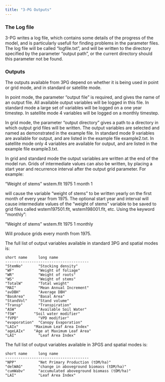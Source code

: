 ```yaml
---
title: "3-PG Outputs"
---
```


### The Log file

3-PG writes a log file, which contains some details of the progress of the model, and is particularly usefull for finding problems in the parameter files. The log file will be called "logfile.txt", and will be written to the directory specified by the parameter "output path", or the current directory should this parameter not be found.

### Outputs

The outputs available from 3PG depend on whether it is being used in point or grid mode, and in standard or satellite mode.

In point mode, the parameter "output file" is required, and gives the name of an output file. All available output variables will be logged in this file. In standard mode a large set of variables will be logged on a one year timestep. In satellite mode 4 variables will be logged on a monthly timestep.

In grid mode, the parameter "output directory" gives a path to a directory in which output grid files will be written. The output variables are selected and named as demonstrated in the example file. In standard mode 9 variables are available for output, and are listed in the example file example2.txt. In satellite mode only 4 variables are available for output, and are listed in the example file example3.txt.

In grid and standard mode the output variables are written at the end of the model run. Grids of intermediate values can also be written, by placing a start year and recurrence interval after the output grid parameter. For example:

"Weight of stems" wstem.flt 1975 1 month 1

will cause the variable "weight of stems" to be written yearly on the first month of every year from 1975. The optional start year and interval will cause intermediate values of the "weight of stems" variable to be saved to grid files called wstem197501.flt, wstem198001.flt, etc. Using the keyword "monthly":

"Weight of stems" wstem.flt 1975 1 monthly

Will produce grids every month from 1975.

The full list of output variables available in standard 3PG and spatial modes is:

``` .custom-block
short name     long name
--------------------------------------
"StemNo"       "Stocking density"
"WF"           "Weight of foliage"
"WR"           "Weight of roots"
"WS"           "Weight of stems"
"TotalW"       "Total weight"
"MAI"          "Mean Annual Increment"
"avDBH"        "Average DBH"
"BasArea"      "Basal Area"
"StandVol"     "Stand volume"
"Transp"       "Transpiration"
"ASW"          "Available Soil Water"
"fSW"        "Soil water modifier"
"fVPD"         "VPD modifier"
"evaporation"  "Canopy Evaporation"
"LAIx"       "Maximum Leaf Area Index"
"ageLAIx"    "Age at Maximum Leaf Area"
"LAI"          "Leaf Area Index"
```

The full list of output variables available in 3PGS and spatial modes is:

``` .custom-block
short name     long name
--------------------------------------
"NPP"          "Net Primary Production (tDM/ha)"
"delWAG"       "change in aboveground biomass (tDM/ha)"
"cumWabv"      "accumulated aboveground biomass (tDM/ha)"
"LAI"          "Leaf Area Index"
```
